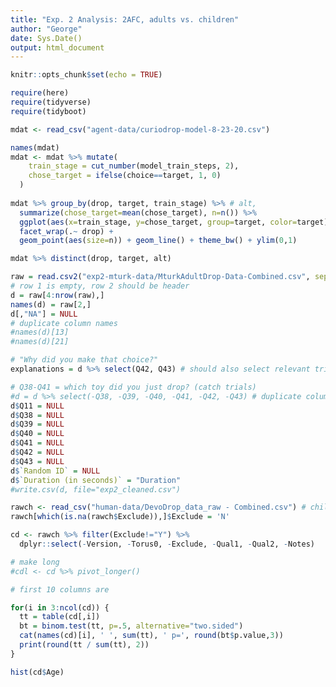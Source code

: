 ```yaml
---
title: "Exp. 2 Analysis: 2AFC, adults vs. children"
author: "George"
date: Sys.Date()
output: html_document
---
```


```r
knitr::opts_chunk$set(echo = TRUE)

require(here)
require(tidyverse)
require(tidyboot)
```



```r
mdat <- read_csv("agent-data/curiodrop-model-8-23-20.csv")

names(mdat)
mdat <- mdat %>% mutate(
    train_stage = cut_number(model_train_steps, 2),
    chose_target = ifelse(choice==target, 1, 0)
  ) 
  
mdat %>% group_by(drop, target, train_stage) %>% # alt, 
  summarize(chose_target=mean(chose_target), n=n()) %>%
  ggplot(aes(x=train_stage, y=chose_target, group=target, color=target)) + 
  facet_wrap(.~ drop) + 
  geom_point(aes(size=n)) + geom_line() + theme_bw() + ylim(0,1)

mdat %>% distinct(drop, target, alt)
```


```r
raw = read.csv2("exp2-mturk-data/MturkAdultDrop-Data-Combined.csv", sep=',', header=F, stringsAsFactors = F)
# row 1 is empty, row 2 should be header
d = raw[4:nrow(raw),]
names(d) = raw[2,]
d[,"NA"] = NULL
# duplicate column names
#names(d)[13]
#names(d)[21]

# "Why did you make that choice?"
explanations = d %>% select(Q42, Q43) # should also select relevant trials

# Q38-Q41 = which toy did you just drop? (catch trials)
#d = d %>% select(-Q38, -Q39, -Q40, -Q41, -Q42, -Q43) # duplicate column names
d$Q11 = NULL
d$Q38 = NULL
d$Q39 = NULL
d$Q40 = NULL
d$Q41 = NULL
d$Q42 = NULL
d$Q43 = NULL
d$`Random ID` = NULL
d$`Duration (in seconds)` = "Duration"
#write.csv(d, file="exp2_cleaned.csv")
```

```r
rawch <- read_csv("human-data/DevoDrop_data_raw - Combined.csv") # children data
rawch[which(is.na(rawch$Exclude)),]$Exclude = 'N'

cd <- rawch %>% filter(Exclude!="Y") %>% 
  dplyr::select(-Version, -Torus0, -Exclude, -Qual1, -Qual2, -Notes)

# make long
#cdl <- cd %>% pivot_longer()

# first 10 columns are

for(i in 3:ncol(cd)) {
  tt = table(cd[,i])
  bt = binom.test(tt, p=.5, alternative="two.sided")
  cat(names(cd)[i], ' ', sum(tt), ' p=', round(bt$p.value,3))
  print(round(tt / sum(tt), 2))
}


```


```r
hist(cd$Age)
```

```r

```

